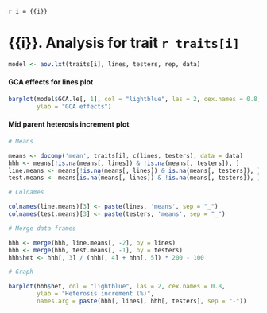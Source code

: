 `r i = {{i}}`

# {{i}}. Analysis for trait `r traits[i]`

```r
model <- aov.lxt(traits[i], lines, testers, rep, data)
```

#### GCA effects for lines plot

```r
barplot(model$GCA.le[, 1], col = "lightblue", las = 2, cex.names = 0.8,
        ylab = "GCA effects")
```

#### Mid parent heterosis increment plot

```r
# Means

means <- docomp('mean', traits[i], c(lines, testers), data = data)
hhh <- means[!is.na(means[, lines]) & !is.na(means[, testers]), ]
line.means <- means[!is.na(means[, lines]) & is.na(means[, testers]), ]
test.means <- means[is.na(means[, lines]) & !is.na(means[, testers]), ]

# Colnames

colnames(line.means)[3] <- paste(lines, 'means', sep = "_")
colnames(test.means)[3] <- paste(testers, 'means', sep = "_")

# Merge data frames

hhh <- merge(hhh, line.means[, -2], by = lines)
hhh <- merge(hhh, test.means[, -1], by = testers)
hhh$het <- hhh[, 3] / (hhh[, 4] + hhh[, 5]) * 200 - 100

# Graph

barplot(hhh$het, col = "lightblue", las = 2, cex.names = 0.8,
        ylab = "Heterosis increment (%)",
        names.arg = paste(hhh[, lines], hhh[, testers], sep = "-"))
```
